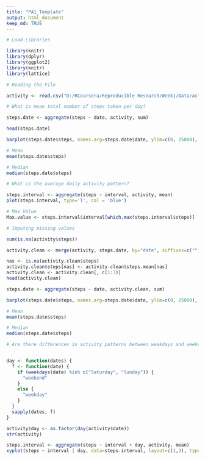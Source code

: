 ```yaml
---
title: "PA1_Template"
output: html_document
keep_md: TRUE
---
```


```r

# Load Libraries

library(knitr)
library(dplyr)
library(ggplot2)
library(knitr)
library(lattice)

```

```r
# Reading the File

activity <- read.csv("D:/RCoursera/Reproducible Research/Week1/Data/activity.csv", colClass=c('integer', 'Date', 'integer'))

# What is mean total number of steps taken per day?

steps.date <- aggregate(steps ~ date, activity, sum)

head(steps.date)

barplot(steps.date$steps, names.arg=steps.date$date, ylim=c(0, 25000), xlab="date",ylab="sum(steps)",col = 'Red')

# Mean 
mean(steps.date$steps)

# Median
median(steps.date$steps)
```

```r
# What is the average daily activity pattern?

steps.interval <- aggregate(steps ~ interval, activity, mean)
plot(steps.interval, type='l', col = 'blue')

# Max Value
Max.value <- steps.interval$interval[which.max(steps.interval$steps)]

```

```r
# Imputing missing values

sum(is.na(activity$steps))

activity.clean <- merge(activity, steps.date, by="date", suffixes=c("", ".mean"))

nas <- is.na(activity.clean$steps)
activity.clean$steps[nas] <- activity.clean$steps.mean[nas]
activity.clean <- activity.clean[, c(1:3)]
head(activity.clean)

steps.date <- aggregate(steps ~ date, activity.clean, sum)

barplot(steps.date$steps, names.arg=steps.date$date, ylim=c(0, 25000), xlab="date", ylab="sum(steps)",col = 'blue')

# Mean 
mean(steps.date$steps)

# Median
median(steps.date$steps)
```

```r
# Are there differences in activity patterns between weekdays and weekends?


day <- function(dates) {
  f <- function(date) {
    if (weekdays(date) %in% c("Saturday", "Sunday")) {
      "weekend"
    }
    else {
      "weekday"
    }
  }
  sapply(dates, f)
}

activity$day <- as.factor(day(activity$date))
str(activity)

steps.interval <- aggregate(steps ~ interval + day, activity, mean)
xyplot(steps ~ interval | day, data=steps.interval, layout=c(1,2), type='l')

```